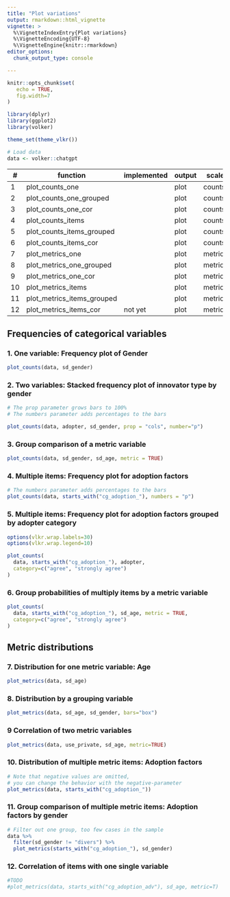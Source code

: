 ```yaml
---
title: "Plot variations"
output: rmarkdown::html_vignette
vignette: >
  %\VignetteIndexEntry{Plot variations}
  %\VignetteEncoding{UTF-8}
  %\VignetteEngine{knitr::rmarkdown}
editor_options: 
  chunk_output_type: console

---
```


```r
knitr::opts_chunk$set(
   echo = TRUE,
   fig.width=7
)

library(dplyr)
library(ggplot2)
library(volker)

theme_set(theme_vlkr())

# Load data
data <- volker::chatgpt

```


| \#     | function                  | implemented | output | scale    | columns  | crossings  |
|--------|---------------------------|-------------|--------|----------|----------|------------|
| 1     | plot_counts_one            |             | plot   | counts   | one      |            |
| 2     | plot_counts_one_grouped    |             | plot   | counts   | one      | grouped    |
| 3     | plot_counts_one_cor        |             | plot   | counts   | one      | correlated |
| 4     | plot_counts_items          |             | plot   | counts   | multiple |            |
| 5     | plot_counts_items_grouped  |             | plot   | counts   | multiple | grouped    |
| 6     | plot_counts_items_cor      |             | plot   | counts   | multiple | correlated |
| 7     | plot_metrics_one           |             | plot   | metrics  | one      |            |
| 8     | plot_metrics_one_grouped   |             | plot   | metrics  | one      | grouped    |
| 9     | plot_metrics_one_cor       |             | plot   | metrics  | one      | correlated |
| 10    | plot_metrics_items         |             | plot   | metrics  | multiple |            |
| 11    | plot_metrics_items_grouped |             | plot   | metrics  | multiple | grouped    |
| 12    | plot_metrics_items_cor     | not yet     | plot   | metrics  | multiple | correlated |


## Frequencies of categorical variables

### 1. One variable: Frequency plot of Gender
```r
plot_counts(data, sd_gender)
```

### 2. Two variables: Stacked frequency plot of innovator type by gender
```r
# The prop parameter grows bars to 100%
# The numbers parameter adds percentages to the bars

plot_counts(data, adopter, sd_gender, prop = "cols", number="p")
```

### 3. Group comparison of a metric variable
```r
plot_counts(data, sd_gender, sd_age, metric = TRUE)
```

### 4. Multiple items: Frequency plot for adoption factors
```r
# The numbers parameter adds percentages to the bars
plot_counts(data, starts_with("cg_adoption_"), numbers = "p")
```

### 5. Multiple items: Frequency plot for adoption factors grouped by adopter category
```r

options(vlkr.wrap.labels=30)
options(vlkr.wrap.legend=10)

plot_counts(
  data, starts_with("cg_adoption_"), adopter,
  category=c("agree", "strongly agree")
)

```

### 6. Group probabilities of multiply items by a metric variable
```r
plot_counts(
  data, starts_with("cg_adoption_"), sd_age, metric = TRUE,
  category=c("agree", "strongly agree")
)
```


## Metric distributions

### 7. Distribution for one metric variable: Age
```r
plot_metrics(data, sd_age)
```


### 8. Distribution by a grouping variable
```r
plot_metrics(data, sd_age, sd_gender, bars="box")
```

### 9 Correlation of two metric variables
```r
plot_metrics(data, use_private, sd_age, metric=TRUE)
```

### 10. Distribution of multiple metric items: Adoption factors
```r
# Note that negative values are omitted,
# you can change the behavior with the negative-parameter
plot_metrics(data, starts_with("cg_adoption_"))
```

### 11. Group comparison of multiple metric items: Adoption factors by gender
```r
# Filter out one group, too few cases in the sample
data %>% 
  filter(sd_gender != "divers") %>% 
  plot_metrics(starts_with("cg_adoption_"), sd_gender)
```

### 12. Correlation of items with one single variable

```r
#TODO
#plot_metrics(data, starts_with("cg_adoption_adv"), sd_age, metric=T)
```
